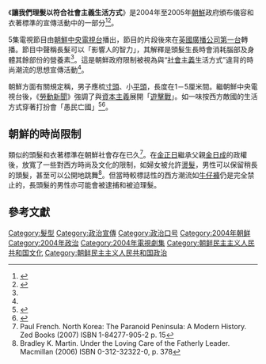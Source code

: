 {{expand language|en|ko}}
{{Infobox Korean name
|context=north
|hangul=사회주의적생활양식에 맞게 머리단장을 하자
|hanja=[[wikt:社會主義|社會主義]][[wikt:的#Korean|的]][[wikt:生活|生活]][[wikt:樣式#Korean|樣式]]에 [[wikt:맞다#Korean|맞]]게 [[wikt:머리#Korean|머리]][[wikt:丹#Korean|丹]][[wikt:粧#Korean|粧]]을 하자
|rr=Sahoe juuijeok saenghwal yangsige matge meori danjangeul haja
|mr=Sahoe chuŭijŏk saenghwal yangsige matke mŏri tanjangŭl haja
}}
《'''讓我們理髮以符合社會主義生活方式'''》是2004年至2005年[[朝鲜民主主义人民共和国|朝鮮]]政府頒布儀容和衣著標準的宣傳活動中的一部分<ref name="getasocialist
">{{cite news|url=http://www.guardian.co.uk/media/2005/jan/12/broadcasting.koreanews|title=Get a socialist haircut, North Korea tells men|last=McCurry|first=Justin|date=2005-01-12|work=[[The_Guardian|The Guardian]]|accessdate=2009-03-14|archive-date=2009-03-10|archive-url=https://web.archive.org/web/20090310043020/http://www.guardian.co.uk/media/2005/jan/12/broadcasting.koreanews|dead-url=no}}</ref><ref name="nkoreawages">{{cite news|url=http://news.bbc.co.uk/2/hi/asia-pacific/4157121.stm|title=N Korea wages war on long hair|date=2005-01-08|work=[[BBC_News|BBC News]]|accessdate=2009-03-14|archive-date=2009-03-13|archive-url=https://web.archive.org/web/20090313025230/http://news.bbc.co.uk/2/hi/asia-pacific/4157121.stm|dead-url=no}}</ref>。

5集電視節目由[[朝鮮中央電視台|朝鮮中央電視台]]播出，節目的片段後來在[[英國廣播公司第一台|英國廣播公司第一台]]轉播。節目中聲稱長髮可以「影響人的智力」，其解釋是頭髮生長時會消耗腦部及身體其餘部份的營養素<ref name="getasocialist"/>。這是朝鮮政府限制被視為與“[[社會主義|社會主義]]生活方式”違背的時尚潮流的思想宣傳活動<ref name="nkoreawages"/>。

朝鮮方面有關規定稱，男子應梳[[寸頭|寸頭]]、小[[平頭|平頭]]，長度在1－5厘米間。繼朝鮮中央電視台後，《[[勞動新聞|勞動新聞]]》強調了與[[資本主義|資本主義]]展開「[[游击战|遊擊戰]]」。如一味按西方敵國的生活方式穿著打扮會「愚民亡國」<ref>{{Cite web |url=http://ubpost.mongolnews.mn/index.php?option=com_content&task=view&id=705 |title=Keeping Our Hair On |access-date=2012-03-21 |archive-url=https://web.archive.org/web/20071114235547/http://ubpost.mongolnews.mn/index.php?option=com_content&task=view&id=705 |archive-date=2007-11-14 |dead-url=yes }}</ref><ref>{{cite news
|url=http://news.sina.com.cn/w/2005-01-20/09514891695s.shtml
|title=朝鲜男子头发不许超5厘米
|work=新文化报
|editor=曲兆佳
|date=2005-01-20
|url-status=live
|access-date=2022-02-21
|archive-url=https://archive.fo/k4ZB
|archive-date=2012-07-11
}}</ref>。

== 朝鮮的時尚限制 ==
類似的頭髮和衣著標準在朝鮮社會存在已久<ref>Paul French. North Korea: The Paranoid Peninsula: A Modern History. Zed Books (2007) ISBN 1-84277-905-2 p. 15</ref>。在[[金正日|金正日]]繼承父親[[金日成|金日成]]的政權後，放寬了一些對西方時尚及文化的限制，如婦女被允許[[燙髮|燙髮]]，男性可以保留稍長的頭髮，甚至可以公開地跳舞<ref>Bradley K. Martin. Under the Loving Care of the Fatherly Leader. Macmillan (2006) ISBN 0-312-32322-0,  p. 378</ref>。但當時較標誌性的西方潮流如[[牛仔褲|牛仔褲]]仍是完全禁止的，長頭髮的男性亦可能會被逮捕和被迫理髮。

== 參考文獻 ==
{{Portal box|1=朝鮮民主主義人民共和國|image1=Flag of North Korea.svg}}
{{Reflist}}

[[Category:髮型|Category:髮型]]
[[Category:政治宣傳|Category:政治宣傳]]
[[Category:政治口号|Category:政治口号]]
[[Category:2004年朝鲜|Category:2004年朝鲜]]
[[Category:2004年政治|Category:2004年政治]]
[[Category:2004年電視劇集|Category:2004年電視劇集]]
[[Category:朝鲜民主主义人民共和国文化|Category:朝鲜民主主义人民共和国文化]]
[[Category:朝鲜民主主义人民共和国政治|Category:朝鲜民主主义人民共和国政治]]